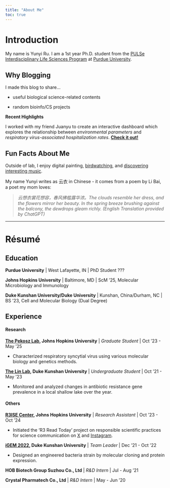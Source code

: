 ```yaml
---
title: "About Me"
toc: true
---
```


# Introduction

My name is Yunyi Ru. I am a 1st year Ph.D. student from the [PULSe Interdisciplinary Life Sciences Program](https://www.purdue.edu/gradschool/pulse/) at [Purdue University](https://www.purdue.edu/). 

## Why Blogging

I made this blog to share... 

- useful biological science-related contents

- random bioinfo/CS projects

::: column-margin
**Recent Highlights**

I worked with my friend Juanyu to create an interactive dashboard which explores the relationship between *environmental parameters* and *respiratory virus-associated hospitalization rates*. [**Check it out!**](https://yunyi-ru.github.io/quarto-blog/projects/RESPweather_dashboard/)
:::

## Fun Facts About Me

Outside of lab, I enjoy digital painting, [birdwatching](https://yunyi-ru.github.io/quarto-blog/projects/all_about_birding/), and [discovering interesting music](https://yunyi-ru.github.io/quarto-blog/projects/lyric_analysis/).

My name Yunyi writes as 云衣 in Chinese - it comes from a poem by Li Bai, a poet my mom loves:

> *云想衣裳花想容，春风拂槛露华浓。The clouds resemble her dress, and the flowers mirror her beauty. In the spring breeze brushing against the balcony, the dewdrops gleam richly. (English Translation provided by ChatGPT)*

------------------------------------------------------------------------

# Résumé

## Education

**Purdue University** \| West Lafayette, IN \| PhD Student ???

**Johns Hopkins University** \| Baltimore, MD \| ScM '25, Molecular Microbiology and Immunology

**Duke Kunshan University/Duke University** \| Kunshan, China/Durham, NC \| BS '23, Cell and Molecular Biology (Dual Degree)

## Experience

#### Research

[**The Pekosz Lab**](https://pekoszlab.com/)**, Johns Hopkins University** \| *Graduate Student* \| Oct '23 - May '25

-   Characterized respiratory syncytial virus using various molecular biology and genetics methods.

[**The Lin Lab**](https://yajuanlin.github.io/)**, Duke Kunshan University** \| *Undergraduate Student* \| Oct '21 - May '23

-   Monitored and analyzed changes in antibiotic resistance gene prevalence in a local shallow lake over the year.

#### Others

[**R3ISE Center**](https://publichealth.jhu.edu/the-r3-center-for-innovation-in-science-education)**, Johns Hopkins University** \| *Research Assistant* \| Oct '23 - Oct '24

-   Initiated the 'R3 Read Today' project on responsible scientific practices for science communication on [X](https://twitter.com/R3_JHSPH) and [Instagram](https://www.instagram.com/r3_jhsph/).

[**iGEM 2022**](https://2022.igem.wiki/dku/index.html)**, Duke Kunshan University** \| *Team Leader* \| Dec '21 - Oct '22

-   Designed an engineered bacteria strain by molecular cloning and protein expression.

**HOB Biotech Group Suzhou Co., Ltd** \| *R&D Intern* \| Jul - Aug '21

**Crystal Pharmatech Co., Ltd** \| *R&D Intern* \| May - Jun '20
